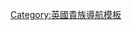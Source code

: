 {{Navbox
| name = 史諾登伯爵
| title = {{link-en|史諾登伯爵|Earl of Snowdon}}
| state = {{{state|autocollapse}}}
| bodyclass = hlist
| list1 =
* [[第一代斯诺登伯爵安东尼·阿姆斯特朗-琼斯|第一代伯爵安東尼·阿姆斯特朗-瓊斯]]（1961年－2017年）
* [[第二代斯諾登伯爵大衛·阿姆斯特朗-瓊斯|第二代伯爵大衛·阿姆斯特朗-瓊斯]]（2017年至今）
}}<noinclude>
{{collapsible option}}
[[Category:英國貴族導航模板]]
</noinclude>
